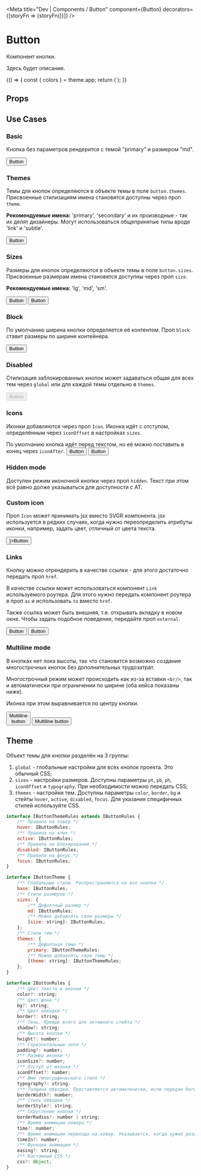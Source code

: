 
<Meta
    title="Dev | Components / Button"
    component={Button}
    decorators={[storyFn => <CenteredContainer>{storyFn()}</CenteredContainer>]}
/>

# Button

Компонент кнопки.

Здесь будет описание.

<Story name="Knobs">
    {() => {
        const { colors } = theme.app;
        return (
            <Button
                theme={radios('theme', ['primary', 'secondary'], 'primary')}
                size={radios('size', ['lg', 'md', 'sm'], 'md')}
                block={boolean('block', false)}
                disabled={boolean('disabled', false)}
                Icon={boolean('icon', false) && PlusIcon}
                iconAfter={boolean('iconAfter', false)}
                hidden={boolean('hidden', false)}
                onClick={action('onClick')}
                themeObj={boolean('Use custom theme', false) ? object('themeObj', {
                    base: {
                        css: {
                            ':focus': {
                                outlineOffset: 2,
                                outlineColor: colors.brand,
                            },
                        },
                    },
                    sizes: {
                        lg: {
                            height: major(8),
                            padding: major(3),
                            iconSize: minor(9),
                            iconOffset: major(1),
                            typography: 'buttonLg',
                            borderRadius: 32,
                        },
                        md: {
                            height: major(6),
                            padding: major(3),
                            iconSize: major(3),
                            iconOffset: major(1),
                            typography: 'buttonMd',
                            borderRadius: 24,
                        },
                        sm: {
                            height: major(5),
                            padding: major(2),
                            iconSize: minor(3),
                            iconOffset: major(1),
                            typography: 'buttonSm',
                            borderRadius: 24,
                        },
                    },
                    themes: {
                        primary: {
                            color: colors.white,
                            bg: colors.brand,
                            hover: {
                                bg: colors.brandHover,
                            },
                            active: {
                                border: 'transparent',
                                shadow:
                                    'inset 0px 3px 2px rgba(0, 0, 0, 0.1), inset 0px 5px 5px rgba(0, 0, 0, 0.1), inset 0px 1px 1px rgba(0, 0, 0, 0.2)',
                            },
                            disabled: {
                                bg: colors.grey70,
                                color: colors.grey40,
                            },
                        },
                        secondary: {
                            color: colors.brand,
                            border: colors.brand,
                            bg: colors.white,
                            hover: {
                                color: colors.brandHover,
                                border: colors.brandHover,
                            },
                            active: {
                                bg: colors.grey90,
                                border: 'transparent',
                                shadow:
                                    'inset 0px 3px 2px rgba(0, 0, 0, 0.1), inset 0px 5px 5px rgba(0, 0, 0, 0.1), inset 0px 1px 1px rgba(0, 0, 0, 0.2)',
                            },
                            disabled: {
                                border: colors.grey60,
                                color: colors.grey40,
                            },
                        },
                    },
                }) : undefined}
            >
                {text('children', 'Click me')}
            </Button>
        );
    }}
</Story>

## Props

<Props of={ButtonProps} />

## Use Cases

### Basic

Кнопка без параметров рендерится с темой "primary" и размером "md".

<Preview>
    <Story name="Basic">
        <Button>Button</Button>
    </Story>
</Preview>

### Themes

Темы для кнопок определяются в объекте темы в поле `button.themes`. Присвоенные стилизациям имена становятся доступны через проп `theme`.

**Рекомендуемые имена:** 'primary', 'secondary' и их производные - так их делят дизайнеры. Могут использоваться общепринятые типы вроде 'link' и 'subtle'.

<Preview>
    <Story id="dev-components-button--basic" />
    <Story name="Secondary theme">
        <Button theme="secondary">Button</Button>
    </Story>
</Preview>

### Sizes

Размеры для кнопок определяются в объекте темы в поле `button.sizes`. Присвоенные размерам имена становятся доступны через проп `size`.

**Рекомендуемые имена:** 'lg', 'md', 'sm'.

<Preview>
    <Story name="Large size">
        <Button size="lg">Button</Button>
    </Story>
    <Story id="dev-components-button--basic" />
    <Story name="Small size">
        <Button size="sm">Button</Button>
    </Story>
</Preview>

### Block

По умолчанию ширина кнопки определяется её контентом. Проп `block` ставит размеры по ширине контейнера.

<Preview>
    <Story name="Block">
        <Button block>Button</Button>
    </Story>
</Preview>

### Disabled

Стилизация заблокированных кнопок может задаваться общая для всех тем через `global` или для каждой темы отдельно в `themes`.

<Preview>
    <Story name="Disabled">
        <Button disabled>Button</Button>
    </Story>
</Preview>

### Icons

Иконки добавляются через проп `Icon`. Иконка идёт с отступом, определённым через `iconOffset` в настройках `sizes`.

По умолчанию кнопка идёт перед текстом, но её можно поставить в конец через `iconAfter`.
<Preview>
    <Story name="With icon (before)">
        <Button Icon={PlusIcon}>Button</Button>
    </Story>
    <Story name="With icon (after)">
        <Button Icon={PlusIcon} iconAfter>Button</Button>
    </Story>
</Preview>

### Hidden mode

Доступен режим иконочной кнопки через проп `hidden`. Текст при этом всё равно долже указываться для доступности с AT.

<Preview>
    <Story name="Hidden mode">
        <Button Icon={PlusIcon} hidden>Button</Button>
    </Story>
</Preview>

### Custom icon

Проп `Icon` может принимать jsx вместо SVGR компонента. jsx используется в редких случаях, когда нужно переопределить атрибуты иконки, например, задать цвет, отличный от цвета текста.

<Preview>
    <Story name="Custom icon">
        <Button Icon={<PlusIcon fill={theme.app.colors.brandSecond} />}>Button</Button>
    </Story>
</Preview>

### Links

Кнопку можно отрендерить в качестве ссылки - для этого достаточно передать проп `href`.

В качестве ссылки может использоваться компонент `Link` используемого роутера. Для этого нужно передать компонент роутера в проп `as` и использовать `to` вместо `href`.

Также ссылка может быть внешняя, т.е. открывать вкладку в новом окне. Чтобы задать подобное поведение, передайте проп `external`.

<Preview>
    <Story name="Link">
        <Button href="http://greensight.pro">Button</Button>
    </Story>
    <Story name="External link">
        <Button href="http://greensight.pro" external>Button</Button>
    </Story>
</Preview>

### Multiline mode

В кнопках нет лока высоты, так что становится возможно создание многострочных кнопок без дополнительных трудозатрат.

Многострочный режим может происходить как из-за вставки `<br/>`, так и автоматически при ограничении по ширине (оба кейса показаны ниже).

Иконка при этом выравнивается по центру кнопки.

<Preview>
    <Story name="Multiline mode (br)">
        <Button>Multiline<br/>button</Button>
    </Story>
    <Story name="Multiline mode (fixed width)">
        <Button css={{width: major(15)}}>Multiline button</Button>
    </Story>
</Preview>

## Theme

Объект темы для кнопки разделён на 3 группы:

1. `global` - глобальные настройки для всех кнопок проекта. Это обычный CSS;
1. `sizes` - настройки размеров. Доступны параметры `pt`, `pb`, `ph`, `iconOffset` и `typography`. При необходимости можно передать CSS;
1. `themes` - настройки тем. Доступны параметры `color`, `border`, `bg` и стейты `hover`, `active`, `disabled`, `focus`. Для указания специфичных стилей используйте CSS.

```js
interface IButtonThemeRules extends IButtonRules {
    /** Правила на ховер */
    hover: IButtonRules;
    /** Правила на клик */
    active: IButtonRules;
    /** Правила на блокирование */
    disabled: IButtonRules;
    /** Правила на фокус */
    focus: IButtonRules;
}

interface IButtonTheme {
    /** Глобальные стили. Распространяются на все кнопки */
    base: IButtonRules;
    /** Стили размеров */
    sizes: {
        /** Дефолтный размер */
        md: IButtonRules;
        /** Можно добавлять свои размеры */
        [size: string]: IButtonRules;
    };
    /** Стили тем */
    themes: {
        /** Дефолтная тема */
        primary: IButtonThemeRules;
        /** Можно добавлять свои темы */
        [theme: string]: IButtonThemeRules;
    };
}

interface IButtonRules {
    /** Цвет текста и иконки */
    color?: string;
    /** Цвет фона */
    bg?: string;
    /** Цвет обводки */
    border?: string;
    /** Тень. Прежде всего для активного стейта */
    shadow?: string;
    /** Высота кнопки */
    height?: number;
    /** Горизонтальные поля */
    padding?: number;
    /** Размер иконки */
    iconSize?: number;
    /** Отступ от иконки */
    iconOffset?: number;
    /** Имя типографического стиля */
    typography?: string;
    /** Толщина обводки. Проставляется автоматически, если передан border */
    borderWidth?: number;
    /** Стиль обводки */
    borderStyle?: string;
    /** Скругление кнопки */
    borderRadius?: number | string;
    /** Время анимации ховера */
    time?: number;
    /** Время анимации перехода на ховер. Указывается, когда нужно разделить тайминги входа/выхода */
    timeIn?: number;
    /** Функция анимации */
    easing?: string;
    /** Кастомный CSS */
    css?: Object;
}
```
